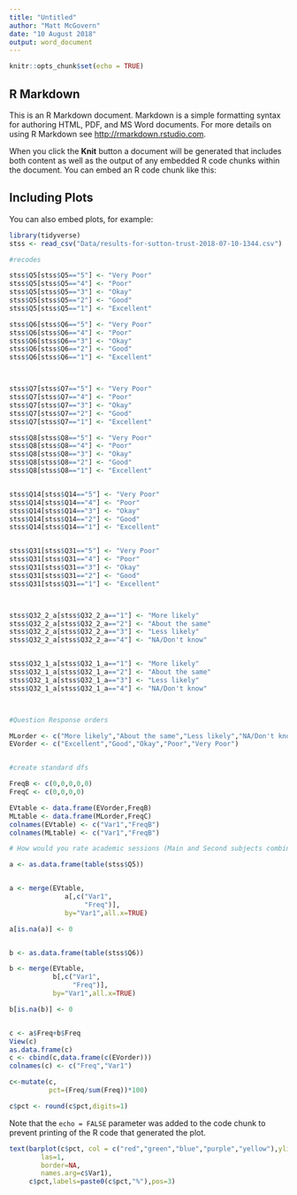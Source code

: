 ---
title: "Untitled"
author: "Matt McGovern"
date: "10 August 2018"
output: word_document
---

```{r setup, include=FALSE}
knitr::opts_chunk$set(echo = TRUE)
```

## R Markdown

This is an R Markdown document. Markdown is a simple formatting syntax for authoring HTML, PDF, and MS Word documents. For more details on using R Markdown see <http://rmarkdown.rstudio.com>.

When you click the **Knit** button a document will be generated that includes both content as well as the output of any embedded R code chunks within the document. You can embed an R code chunk like this:



## Including Plots

You can also embed plots, for example:

```{r a, include = FALSE}
library(tidyverse)
stss <- read_csv("Data/results-for-sutton-trust-2018-07-10-1344.csv")

#recodes

stss$Q5[stss$Q5=="5"] <- "Very Poor"
stss$Q5[stss$Q5=="4"] <- "Poor"
stss$Q5[stss$Q5=="3"] <- "Okay"
stss$Q5[stss$Q5=="2"] <- "Good"
stss$Q5[stss$Q5=="1"] <- "Excellent"

stss$Q6[stss$Q6=="5"] <- "Very Poor"
stss$Q6[stss$Q6=="4"] <- "Poor"
stss$Q6[stss$Q6=="3"] <- "Okay"
stss$Q6[stss$Q6=="2"] <- "Good"
stss$Q6[stss$Q6=="1"] <- "Excellent"



stss$Q7[stss$Q7=="5"] <- "Very Poor"
stss$Q7[stss$Q7=="4"] <- "Poor"
stss$Q7[stss$Q7=="3"] <- "Okay"
stss$Q7[stss$Q7=="2"] <- "Good"
stss$Q7[stss$Q7=="1"] <- "Excellent"

stss$Q8[stss$Q8=="5"] <- "Very Poor"
stss$Q8[stss$Q8=="4"] <- "Poor"
stss$Q8[stss$Q8=="3"] <- "Okay"
stss$Q8[stss$Q8=="2"] <- "Good"
stss$Q8[stss$Q8=="1"] <- "Excellent"


stss$Q14[stss$Q14=="5"] <- "Very Poor"
stss$Q14[stss$Q14=="4"] <- "Poor"
stss$Q14[stss$Q14=="3"] <- "Okay"
stss$Q14[stss$Q14=="2"] <- "Good"
stss$Q14[stss$Q14=="1"] <- "Excellent"


stss$Q31[stss$Q31=="5"] <- "Very Poor"
stss$Q31[stss$Q31=="4"] <- "Poor"
stss$Q31[stss$Q31=="3"] <- "Okay"
stss$Q31[stss$Q31=="2"] <- "Good"
stss$Q31[stss$Q31=="1"] <- "Excellent"



stss$Q32_2_a[stss$Q32_2_a=="1"] <- "More likely"
stss$Q32_2_a[stss$Q32_2_a=="2"] <- "About the same"
stss$Q32_2_a[stss$Q32_2_a=="3"] <- "Less likely"
stss$Q32_2_a[stss$Q32_2_a=="4"] <- "NA/Don't know"


stss$Q32_1_a[stss$Q32_1_a=="1"] <- "More likely"
stss$Q32_1_a[stss$Q32_1_a=="2"] <- "About the same"
stss$Q32_1_a[stss$Q32_1_a=="3"] <- "Less likely"
stss$Q32_1_a[stss$Q32_1_a=="4"] <- "NA/Don't know"



#Question Response orders

MLorder <- c("More likely","About the same","Less likely","NA/Don't know")
EVorder <- c("Excellent","Good","Okay","Poor","Very Poor")


#create standard dfs

FreqB <- c(0,0,0,0,0)
FreqC <- c(0,0,0,0)

EVtable <- data.frame(EVorder,FreqB)
MLtable <- data.frame(MLorder,FreqC)
colnames(EVtable) <- c("Var1","FreqB")
colnames(MLtable) <- c("Var1","FreqB")

# How would you rate academic sessions (Main and Second subjects combined)

a <- as.data.frame(table(stss$Q5))


a <- merge(EVtable,
              a[,c("Var1",
                   "Freq")],
              by="Var1",all.x=TRUE)

a[is.na(a)] <- 0


b <- as.data.frame(table(stss$Q6))

b <- merge(EVtable,
           b[,c("Var1",
                "Freq")],
           by="Var1",all.x=TRUE)

b[is.na(b)] <- 0


c <- a$Freq+b$Freq
View(c)
as.data.frame(c)
c <- cbind(c,data.frame(c(EVorder)))
colnames(c) <- c("Freq","Var1")

c<-mutate(c,
          pct=(Freq/sum(Freq))*100)

c$pct <- round(c$pct,digits=1)

```

Note that the `echo = FALSE` parameter was added to the code chunk to prevent printing of the R code that generated the plot.


```{r c, echo = FALSE,fig.align='center'}
text(barplot(c$pct, col = c("red","green","blue","purple","yellow"),ylim=c(0,100),
        las=1,
        border=NA,
        names.arg=c$Var1),
     c$pct,labels=paste0(c$pct,"%"),pos=3)
     
     
```



